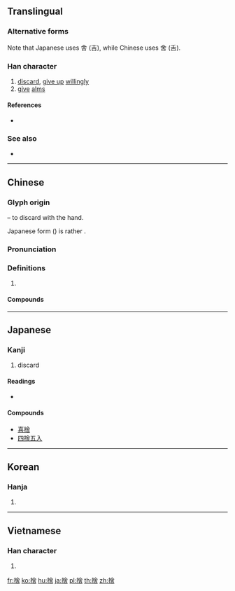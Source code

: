 {{character info/new}}
{{also|舍}}
==Translingual==
{{ja-forms|捨|[[舍]]|捨}}

===Alternative forms===
Note that Japanese uses 舎 (吉), while Chinese uses 舍 (舌).

===Han character===
{{Han char|rn=64|rad=手|as=08|sn=11|four=58061|canj=QOMR,XQOMR|ids=⿰扌舍}}

# [[discard]], [[give up]] [[willingly]]
# [[give]] [[alms]]

====References====
* {{Han ref|kx=0434.350|dkj=12191|dj=0784.150|hdz=31900.040|uh=6368|ud=25448|bh=B1CB|bd=45515}}

===See also===
* {{l|mul|拾}}

----

==Chinese==
{{zh-forms|s=舍}}

===Glyph origin===
{{Han etym}}
{{Han compound|手|alt1=扌|t1=hand|舍|ls=psc|c1=s|c2=p}} – to discard with the hand.

Japanese form ({{lang|ja|捨}}) is rather {{Han compound|手|alt1=扌|t1=hand|舎|ls=psc|c1=s|c2=p}}.

===Pronunciation===
{{zh-pron
|m=shè
|c=se2
|h=pfs=sá
|mc=y
|oc=y
|cat=
}}

===Definitions===
{{zh-hanzi}}

# {{rfdef|zh}}

====Compounds====
{{zh-der|不捨|不捨得|不捨晝夜|依依不捨|依依難捨|割捨|取捨|善財難捨|四捨五入|廣捨|忘生捨死|戀戀不捨|戀戀難捨|拚捨|捨不得|捨命|捨命救人|捨墮|捨安就危|捨實求虛|捨己就人|捨己從人|捨己成人|捨己救人|捨己為人|捨己為公|捨得|捨我其誰|捨本逐末|捨棄|捨死忘生|捨生取義|捨生忘死|捨短取長|捨身|捨身圖報|捨身報國|捨身求法|捨近務遠|捨近即遠|捨近求遠|施捨|棄捨|留連不捨|窮追不捨|緊追不捨|繾綣難捨|讀不捨手|逐末捨本|鍥而不捨|難分難捨|難捨難分|齊王捨牛}}

----

==Japanese==

===Kanji===
{{ja-kanji|grade=6|rs=手08}}

# discard

====Readings====
* {{ja-readings|on=[[しゃ]] (sha)|kun=[[すてる]] (suteru)|nadzuke=[[いえ]] (ie), [[えだ]] (eda), [[すて]] (sute)}}

====Compounds====
* [[喜捨]]
* [[四捨五入]]

----

==Korean==

===Hanja===
{{ko-hanja|hangeul=사|eumhun=|rv=sa|mr=sa|y=sa}}

# {{defn|lang=ko|sort=手08}}

----

==Vietnamese==

===Han character===
{{vi-hantu|[[xả]]|rs=手08}}

# {{defn|lang=vi|sort=手08}}

[[fr:捨]]
[[ko:捨]]
[[hu:捨]]
[[ja:捨]]
[[pl:捨]]
[[th:捨]]
[[zh:捨]]